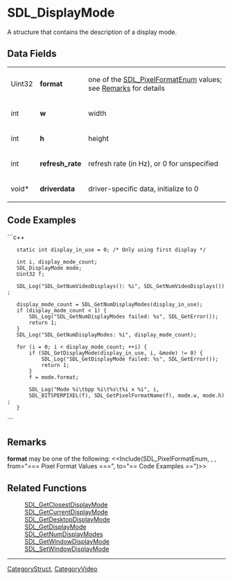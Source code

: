 <!-- pragma section-numbers off -->
<!-- pragma disable-camelcase -->

= SDL_DisplayMode =
A structure that contains the description of a display mode.


== Data Fields ==
{|
|Uint32
|'''format'''
|one of the [[SDL_PixelFormatEnum]] values; see [[#Remarks|Remarks]] for details
|-
|int
|'''w'''
|width
|-
|int
|'''h'''
|height
|-
|int
|'''refresh_rate'''
|refresh rate (in Hz), or 0 for unspecified 
|-
|void*
|'''driverdata'''
|driver-specific data, initialize to 0
|}

== Code Examples ==
```c++

    static int display_in_use = 0; /* Only using first display */

    int i, display_mode_count;
    SDL_DisplayMode mode;
    Uint32 f;

    SDL_Log("SDL_GetNumVideoDisplays(): %i", SDL_GetNumVideoDisplays());

    display_mode_count = SDL_GetNumDisplayModes(display_in_use);
    if (display_mode_count < 1) {
        SDL_Log("SDL_GetNumDisplayModes failed: %s", SDL_GetError());
        return 1;
    }
    SDL_Log("SDL_GetNumDisplayModes: %i", display_mode_count);

    for (i = 0; i < display_mode_count; ++i) {
        if (SDL_GetDisplayMode(display_in_use, i, &mode) != 0) {
            SDL_Log("SDL_GetDisplayMode failed: %s", SDL_GetError());
            return 1;
        }
        f = mode.format;

        SDL_Log("Mode %i\tbpp %i\t%s\t%i x %i", i,
        SDL_BITSPERPIXEL(f), SDL_GetPixelFormatName(f), mode.w, mode.h);
    }

```

== Remarks ==
'''format''' may be one of the following:
<<Include(SDL_PixelFormatEnum, , , from="=== Pixel Format Values ===", to="== Code Examples ==")>>

== Related Functions ==
:[[SDL_GetClosestDisplayMode]]
:[[SDL_GetCurrentDisplayMode]]
:[[SDL_GetDesktopDisplayMode]]
:[[SDL_GetDisplayMode]]
:[[SDL_GetNumDisplayModes]]
:[[SDL_GetWindowDisplayMode]]
:[[SDL_SetWindowDisplayMode]]

----
[[CategoryStruct]], [[CategoryVideo]]
